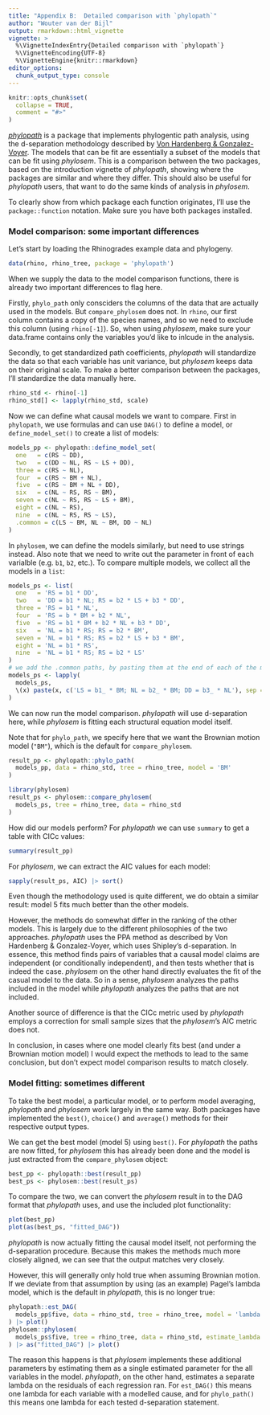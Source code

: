 ```yaml
---
title: "Appendix B:  Detailed comparison with `phylopath`"
author: "Wouter van der Bijl"
output: rmarkdown::html_vignette
vignette: >
  %\VignetteIndexEntry{Detailed comparison with `phylopath`}
  %\VignetteEncoding{UTF-8}
  %\VignetteEngine{knitr::rmarkdown}
editor_options: 
  chunk_output_type: console
---
```


```r
knitr::opts_chunk$set(
  collapse = TRUE,
  comment = "#>"
)
```

[_phylopath_](https://doi.org/10.7717/peerj.4718) is a package that implements phylogentic path analysis, using the d-separation methodology described by [Von Hardenberg & Gonzalez-Voyer](https://doi.org/10.1111/j.1558-5646.2012.01790.x). The models that can be fit are essentially a subset of the models that can be fit using _phylosem_. This is a comparison between the two packages, based on the introduction vignette of _phylopath_, showing where the packages are similar and where they differ. This should also be useful for _phylopath_ users, that want to do the same kinds of analysis in _phylosem_.

To clearly show from which package each function originates, I'll use the `package::function` notation. Make sure you have both packages installed.

### Model comparison: some important differences

Let's start by loading the Rhinogrades example data and phylogeny. 

```r
data(rhino, rhino_tree, package = 'phylopath')
```

When we supply the data to the model comparison functions, there is already two important differences to flag here.

Firstly, `phylo_path` only consciders the columns of the data that are actually used in the models. But `compare_phylosem` does not. In `rhino`, our first column contains a copy of the species names, and so we need to exclude this column (using `rhino[-1]`). So, when using _phylosem_, make sure your data.frame contains only the variables you'd like to inlcude in the analysis.

Secondly, to get standardized path coefficients, _phylopath_ will standardize the data so that each variable has unit variance, but _phylosem_ keeps data on their original scale. To make a better comparison between the packages, I'll standardize the data manually here.

```r
rhino_std <- rhino[-1]
rhino_std[] <- lapply(rhino_std, scale)
```

Now we can define what causal models we want to compare. First in `phylopath`, we use formulas and can use `DAG()` to define a model, or `define_model_set()` to create a list of models:

```r
models_pp <- phylopath::define_model_set(
  one   = c(RS ~ DD),
  two   = c(DD ~ NL, RS ~ LS + DD),
  three = c(RS ~ NL),
  four  = c(RS ~ BM + NL),
  five  = c(RS ~ BM + NL + DD),
  six   = c(NL ~ RS, RS ~ BM),
  seven = c(NL ~ RS, RS ~ LS + BM),
  eight = c(NL ~ RS),
  nine  = c(NL ~ RS, RS ~ LS),
  .common = c(LS ~ BM, NL ~ BM, DD ~ NL)
)
```

In `phylosem`, we can define the models similarly, but need to use strings instead. Also note that we need to write out the parameter in front of each varialble (e.g. `b1`, `b2`, etc.). To compare multiple models, we collect all the models in a `list`:

```r
models_ps <- list(
  one   = 'RS = b1 * DD',
  two   = 'DD = b1 * NL; RS = b2 * LS + b3 * DD',
  three = 'RS = b1 * NL',
  four  = 'RS = b * BM + b2 * NL',
  five  = 'RS = b1 * BM + b2 * NL + b3 * DD',
  six   = 'NL = b1 * RS; RS = b2 * BM',
  seven = 'NL = b1 * RS; RS = b2 * LS + b3 * BM',
  eight = 'NL = b1 * RS',
  nine  = 'NL = b1 * RS; RS = b2 * LS'
)
# we add the .common paths, by pasting them at the end of each of the model strings, e.g.:
models_ps <- lapply(
  models_ps, 
  \(x) paste(x, c('LS = b1_ * BM; NL = b2_ * BM; DD = b3_ * NL'), sep = '; ')
)
```

We can now run the model comparison. _phylopath_ will use d-separation here, while _phylosem_ is fitting each structural equation model itself.

Note that for `phylo_path`, we specify here that we want the Brownian motion model (`"BM"`), which is the default for `compare_phylosem`.

```r
result_pp <- phylopath::phylo_path(
  models_pp, data = rhino_std, tree = rhino_tree, model = 'BM'
)

library(phylosem)
result_ps <- phylosem::compare_phylosem(
  models_ps, tree = rhino_tree, data = rhino_std
)
```

How did our models perform? For _phylopath_ we can use `summary` to get a table with CICc values:

```r
summary(result_pp)
```

For _phylosem_, we can extract the AIC values for each model:

```r
sapply(result_ps, AIC) |> sort()
```

Even though the methodology used is quite different, we do obtain a similar result: model 5 fits much better than the other models.

However, the methods do somewhat differ in the ranking of the other models. This is largely due to the different philosophies of the two approaches. _phylopath_ uses the PPA method as described by Von Hardenberg & Gonzalez-Voyer, which uses Shipley's d-separation. In essence, this method finds pairs of variables that a causal model claims are independent (or conditionally independent), and then tests whether that is indeed the case. _phylosem_ on the other hand directly evaluates the fit of the casual model to the data. So in a sense, _phylosem_ analyzes the paths included in the model while _phylopath_ analyzes the paths that are not included.

Another source of difference is that the CICc metric used by _phylopath_ employs a correction for small sample sizes that the _phylosem_'s AIC metric does not.

In conclusion, in cases where one model clearly fits best (and under a Brownian motion model) I would expect the methods to lead to the same conclusion, but don't expect model comparison results to match closely.

### Model fitting: sometimes different

To take the best model, a particular model, or to perform model averaging, _phylopath_ and _phylosem_ work largely in the same way. Both packages have implemented the `best()`, `choice()` and `average()` methods for their respective output types.

We can get the best model (model 5) using `best()`. For _phylopath_ the paths are now fitted, for _phylosem_ this has already been done and the model is just extracted from the `compare_phylosem` object:

```r
best_pp <- phylopath::best(result_pp)
best_ps <- phylosem::best(result_ps)
```

To compare the two, we can convert the _phylosem_ result in to the DAG format that _phylopath_ uses, and use the included plot functionality:

```r
plot(best_pp)
plot(as(best_ps, "fitted_DAG"))
```

_phylopath_ is now actually fitting the causal model itself, not performing the d-separation procedure. Because this makes the methods much more closely aligned, we can see that the output matches very closely.

However, this will generally only hold true when assuming Brownian motion. If we deviate from that assumption by using (as an example) Pagel's lambda model, which is the default in _phylopath_, this is no longer true:

```r
phylopath::est_DAG(
  models_pp$five, data = rhino_std, tree = rhino_tree, model = 'lambda'
) |> plot()
phylosem::phylosem(
  models_ps$five, tree = rhino_tree, data = rhino_std, estimate_lambda = TRUE
) |> as("fitted_DAG") |> plot()
```

The reason this happens is that _phylosem_ implements these additional parameters by estimating them as a single estimated parameter for the all variables in the model. _phylopath_, on the other hand, estimates a separate lambda on the residuals of each regression ran. For `est_DAG()` this means one lambda for each variable with a modelled cause, and for `phylo_path()` this means one lambda for each tested d-separation statement.